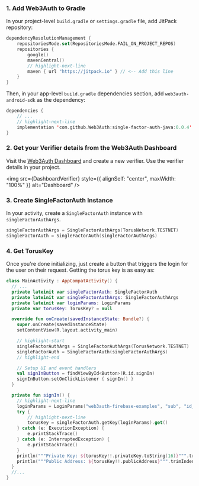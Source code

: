 
### 1. Add Web3Auth to Gradle

In your project-level `build.gradle` or `settings.gradle` file, add JitPack repository:

```kotlin
dependencyResolutionManagement {
    repositoriesMode.set(RepositoriesMode.FAIL_ON_PROJECT_REPOS)
    repositories {
        google()
        mavenCentral()
        // highlight-next-line
        maven { url "https://jitpack.io" } // <-- Add this line
    }
}
```

Then, in your app-level `build.gradle` dependencies section, add `web3auth-android-sdk` as the dependency:

```kotlin
dependencies {
    // ...
    // highlight-next-line
    implementation 'com.github.Web3Auth:single-factor-auth-java:0.0.4'
}
```

### 2. Get your Verifier details from the Web3Auth Dashboard

Visit the [Web3Auth Dashboard](https://dashboard.web3auth.io) and create a new verifier. Use the verifier details in your project.

<img src={DashboardVerifier} style={{ alignSelf: "center", maxWidth: "100%" }} alt="Dashboard" />

### 3. Create SingleFactorAuth Instance

In your activity, create a `SingleFactorAuth` instance with `singleFactorAuthArgs`.

```kotlin
singleFactorAuthArgs = SingleFactorAuthArgs(TorusNetwork.TESTNET)
singleFactorAuth = SingleFactorAuth(singleFactorAuthArgs)
```

### 4. Get TorusKey

Once you're done initializing, just create a button that triggers the login for the user on their request. Getting the torus key is as easy as:

```kotlin
class MainActivity : AppCompatActivity() {
  // ...
  private lateinit var singleFactorAuth: SingleFactorAuth
  private lateinit var singleFactorAuthArgs: SingleFactorAuthArgs
  private lateinit var loginParams: LoginParams
  private var torusKey: TorusKey? = null

  override fun onCreate(savedInstanceState: Bundle?) {
    super.onCreate(savedInstanceState)
    setContentView(R.layout.activity_main)

    // highlight-start
    singleFactorAuthArgs = SingleFactorAuthArgs(TorusNetwork.TESTNET)
    singleFactorAuth = SingleFactorAuth(singleFactorAuthArgs)
    // highlight-end

    // Setup UI and event handlers
    val signInButton = findViewById<Button>(R.id.signIn)
    signInButton.setOnClickListener { signIn() }
  }

  private fun signIn() {
    // highlight-next-line
    loginParams = LoginParams("web3auth-firebase-examples", "sub", "id_token")
    try {
        // highlight-next-line
        torusKey = singleFactorAuth.getKey(loginParams).get()
    } catch (e: ExecutionException) {
        e.printStackTrace()
    } catch (e: InterruptedException) {
        e.printStackTrace()
    }
    println("""Private Key: ${torusKey!!.privateKey.toString(16)}""".trimIndent())
    println("""Public Address: ${torusKey!!.publicAddress}""".trimIndent())
  }
  //...
}
```
